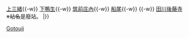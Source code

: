 {{鐵道路線|
| 模板名稱 =後藤寺線
| 名稱 = [[File:JR logo (kyushu).svg|25px|九州旅客鐵道|link=九州旅客鐵道]] [[後藤寺線]] [[File:JRK number JJ.svg|20px]]
| 代表色 = #8f3e97
| 背景顏色 =#FFFFFF
| 車站列表 =  [[新飯塚站|新飯塚]]{{-w}} [[上三緒站|上三緒]]{{-w}} [[下鴨生站|下鴨生]]{{-w}} [[筑前庄內站|筑前庄內]]{{-w}} [[船尾站 (福岡縣)|船尾]]{{-w}} <s>{{link-ja|起行站|起行駅|（貨）起行}}</s>{{-w}} [[田川後藤寺站|田川後藤寺]]<br/>※<s>站名</s>是廢站。
|}}<noinclude>
[[Category:九州旅客鐵道路線模板|Gotouji]]
</noinclude>